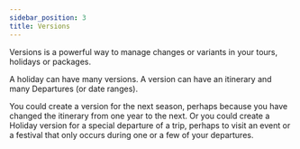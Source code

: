 ```yaml
---
sidebar_position: 3
title: Versions
---
```


Versions is a powerful way to manage changes or variants in your tours, holidays or packages.

A holiday can have many versions. A version can have an itinerary and many Departures (or date ranges).

You could create a version for the next season, perhaps because you have changed the itinerary from one year to the next. Or you could create a Holiday version for a special departure of a trip, perhaps to visit an event or a festival that only occurs during one or a few of your departures.